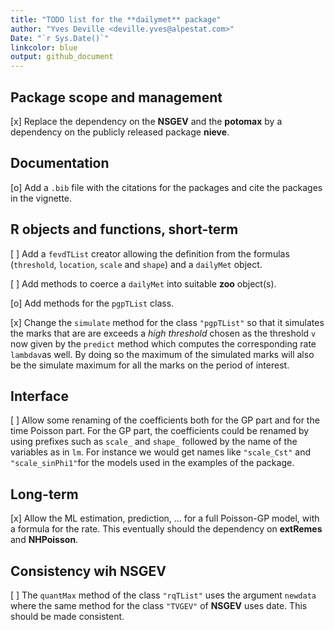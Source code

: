 ```yaml
--- 
title: "TODO list for the **dailymet** package"
author: "Yves Deville <deville.yves@alpestat.com>"
Date: "`r Sys.Date()`"
linkcolor: blue
output: github_document
---
```


## Package scope and management 

[x] Replace the dependency on the **NSGEV** and the **potomax** by a
    dependency on the publicly released package **nieve**.
  
## Documentation

[o] Add a `.bib` file with the citations for the packages and
    cite the packages in the vignette.

## R objects and functions, short-term

[ ] Add a `fevdTList` creator allowing the definition from the
    formulas (`threshold`, `location`, `scale` and `shape`) and a
    `dailyMet` object.
	
[ ] Add methods to coerce a `dailyMet` into suitable **zoo**
    object(s).
	
[o] Add methods for the `pgpTList` class.	

[x] Change the `simulate` method for the class `"pgpTList"` so that it
    simulates the marks that are are exceeds a *high threshold* chosen
    as the threshold `v` now given by the `predict` method which
    computes the corresponding rate `lambdav`as well. By doing so the
    maximum of the simulated marks will also be the simulate maximum
    for all the marks on the period of interest.

## Interface 

[ ] Allow some renaming of the coefficients both for the GP part and
    for the time Poisson part. For the GP part, the coefficients could
    be renamed by using prefixes such as `scale_` and `shape_`
    followed by the name of the variables as in `lm`. For instance we
    would get names like `"scale_Cst"` and `"scale_sinPhi1"`for the
    models used in the examples of the package.
	
## Long-term

[x] Allow the ML estimation, prediction, ... for a full Poisson-GP
    model, with a formula for the rate. This eventually should the
    dependency on **extRemes** and **NHPoisson**.

## Consistency wih **NSGEV**

[ ] The `quantMax` method of the class `"rqTList"` uses the argument
`   newdata` where the same method for the class `"TVGEV"` of **NSGEV**
    uses date. This should be made consistent. 
